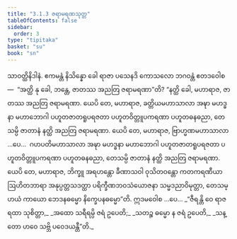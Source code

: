 ```yaml
---
title: "3.1.3 ဇရာမရဏသုတ္တ"
tableOfContents: false
sidebar:
  order: 3
type: "tipitaka"
basket: "su"
book: "sn"
---
```



<DynamicBreadcrumb />

<Division number="114" book="sn" e="ch" v="18" p="297">

<Paragraph number="594" book="sn">
သာဝတ္ထိနိဒါနံ. ဧကမန္တံ နိသိန္နော ခေါ ရာဇာ ပသေနဒိ ကောသလော ဘဂဝန္တံ ဧတဒဝေါစ—  “အတ္ထိ နု ခေါ, ဘန္တေ, ဇာတဿ အညတြ ဇရာမရဏာ”တိ? “နတ္ထိ ခေါ, မဟာရာဇ, ဇာတဿ အညတြ ဇရာမရဏာ. ယေပိ တေ, မဟာရာဇ, ခတ္တိယမဟာသာလာ အဍ္ဎာ မဟဒ္ဓနာ မဟာဘောဂါ ပဟူတဇာတရူပရဇတာ ပဟူတဝိတ္တူပကရဏာ ပဟူတဓနဓညာ, တေသမ္ပိ ဇာတာနံ နတ္ထိ အညတြ ဇရာမရဏာ. ယေပိ တေ, မဟာရာဇ, ဗြာဟ္မဏမဟာသာလာ …ပေ…  ဂဟပတိမဟာသာလာ အဍ္ဎာ မဟဒ္ဓနာ မဟာဘောဂါ ပဟူတဇာတရူပရဇတာ ပဟူတဝိတ္တူပကရဏာ ပဟူတဓနဓညာ, တေသမ္ပိ ဇာတာနံ နတ္ထိ အညတြ ဇရာမရဏာ. ယေပိ တေ, မဟာရာဇ, ဘိက္ခူ အရဟန္တော ခီဏာသဝါ ဝုသိတဝန္တော ကတကရဏီယာ ဩဟိတဘာရာ အနုပ္ပတ္တသဒတ္ထာ ပရိက္ခီဏဘဝသံယောဇနာ သမ္မဒညာဝိမုတ္တာ, တေသမ္ပာယံ ကာယော ဘေဒနဓမ္မော နိက္ခေပနဓမ္မော”တိ. ဣဒမဝေါစ …ပေ…
</Paragraph>

<Paragraph number="595" type="verses" book="sn">
_“ဇီရန္တိ ဝေ ရာဇရထာ သုစိတ္တာ,_  
_အထော သရီရမ္ပိ ဇရံ ဥပေတိ;_  
_သတဉ္စ ဓမ္မော န ဇရံ ဥပေတိ,_  
_သန္တော ဟဝေ သဗ္ဘိ ပဝေဒယန္တီ”တိ._
</Paragraph>
</Division>